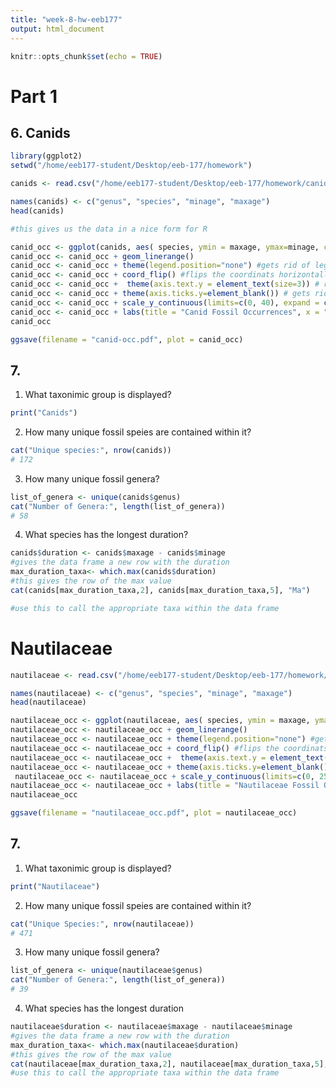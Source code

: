 ```yaml
---
title: "week-8-hw-eeb177"
output: html_document
---
```


```r
knitr::opts_chunk$set(echo = TRUE)
```
# Part 1
## 6. Canids

```r
library(ggplot2)
setwd("/home/eeb177-student/Desktop/eeb-177/homework")

canids <- read.csv("/home/eeb177-student/Desktop/eeb-177/homework/canid-ranges.csv", header =F, as.is = T)

names(canids) <- c("genus", "species", "minage", "maxage")
head(canids)

#this gives us the data in a nice form for R
```

```r
canid_occ <- ggplot(canids, aes( species, ymin = maxage, ymax=minage, colour = genus))
canid_occ <- canid_occ + geom_linerange()
canid_occ <- canid_occ + theme(legend.position="none") #gets rid of legend
canid_occ <- canid_occ + coord_flip() #flips the coordinats horizontally
canid_occ <- canid_occ +  theme(axis.text.y = element_text(size=3)) # resizes text
canid_occ <- canid_occ + theme(axis.ticks.y=element_blank()) # gets rid of tick marks on y axis
canid_occ <- canid_occ + scale_y_continuous(limits=c(0, 40), expand = c(0, 0), breaks=c(0, 10, 20, 30, 40)) # gets rid of space on right and left of the graph to make the graph itself larger
canid_occ <- canid_occ + labs(title = "Canid Fossil Occurrences", x = "Species", y = "Ma ago") + theme(plot.title = element_text(hjust = 0.5, size=22, face = "bold"), axis.title =element_text(size=20))  # adds titles and labels to the graph
canid_occ
```

``` r
ggsave(filename = "canid-occ.pdf", plot = canid_occ)
```
## 7.
  1.  What taxonimic group is displayed?
```r
print("Canids")
```
  2.  How many unique fossil speies are contained within it?
```r
cat("Unique species:", nrow(canids))
# 172
```
  3.  How many unique fossil genera?
```r
list_of_genera <- unique(canids$genus)
cat("Number of Genera:", length(list_of_genera))
# 58
```
  4.  What species has the longest duration?
```r
canids$duration <- canids$maxage - canids$minage
#gives the data frame a new row with the duration
max_duration_taxa<- which.max(canids$duration) 
#this gives the row of the max value
cat(canids[max_duration_taxa,2], canids[max_duration_taxa,5], "Ma")

#use this to call the appropriate taxa within the data frame
```
# Nautilaceae
```r

nautilaceae <- read.csv("/home/eeb177-student/Desktop/eeb-177/homework/nautilaceae-range.csv", header =F, as.is = T)

names(nautilaceae) <- c("genus", "species", "minage", "maxage")
head(nautilaceae)
```

```r
nautilaceae_occ <- ggplot(nautilaceae, aes( species, ymin = maxage, ymax=minage, colour = genus))
nautilaceae_occ <- nautilaceae_occ + geom_linerange()
nautilaceae_occ <- nautilaceae_occ + theme(legend.position="none") #gets rid of legend
nautilaceae_occ <- nautilaceae_occ + coord_flip() #flips the coordinats horizontally
nautilaceae_occ <- nautilaceae_occ +  theme(axis.text.y = element_text(size=1)) # resizes text
nautilaceae_occ <- nautilaceae_occ + theme(axis.ticks.y=element_blank()) # gets rid of tick marks on y axis
 nautilaceae_occ <- nautilaceae_occ + scale_y_continuous(limits=c(0, 250), expand = c(0, 0), breaks=c(0, 50, 100, 150, 200, 250)) # gets rid of space on right and left of the graph to make the graph itself larger
nautilaceae_occ <- nautilaceae_occ + labs(title = "Nautilaceae Fossil Occurrences", x = "Species", y = "Ma ago") + theme(plot.title = element_text(hjust = 0.5, size=22, face = "bold"), axis.title =element_text(size=20))  # adds titles and labels to the graph
nautilaceae_occ
```

``` r
ggsave(filename = "nautilaceae_occ.pdf", plot = nautilaceae_occ)
```

## 7.
  1.  What taxonimic group is displayed?
```r
print("Nautilaceae")
```
  2.  How many unique fossil speies are contained within it?
```r
cat("Unique Species:", nrow(nautilaceae))
# 471
```
  3.  How many unique fossil genera?
```r
list_of_genera <- unique(nautilaceae$genus)
cat("Number of Genera:", length(list_of_genera))
# 39
```
  4.  What species has the longest duration
```r
nautilaceae$duration <- nautilaceae$maxage - nautilaceae$minage
#gives the data frame a new row with the duration
max_duration_taxa<- which.max(nautilaceae$duration) 
#this gives the row of the max value
cat(nautilaceae[max_duration_taxa,2], nautilaceae[max_duration_taxa,5], "Ma")
#use this to call the appropriate taxa within the data frame
```